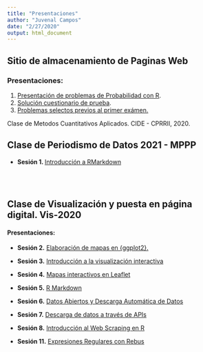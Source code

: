 ```yaml
---
title: "Presentaciones"
author: "Juvenal Campos"
date: "2/27/2020"
output: html_document
---
```


<div class="container-fluid main-container">

<div id="sitio-de-almacenamiento-de-paginas-web" class="section level1">
<h1>Sitio de almacenamiento de Paginas Web</h1>
<div id="presentaciones" class="section level3">
<h3>Presentaciones:</h3>
<ol style="list-style-type: decimal">
<li><a href="MCA2020/Sesion1/index.html">Presentación de problemas de Probabilidad con R</a>.</li>
<li><a href="MCA2020/Sesion2/index.html">Solución cuestionario de prueba</a>.</li>
<li><a href="MCA2020/ProblemasSelectos/problemasSelectos.pdf">Problemas selectos previos al primer exámen.</a></li>
</ol>
<p>Clase de Metodos Cuantitativos Aplicados. CIDE - CPRRII, 2020.</p>
</div>
</div>

## Clase de Periodismo de Datos 2021 - MPPP

* **Sesión 1. ** [Introducción a RMarkdown](PdD2021/Sesion1/Presentacion-1.html)

</div>
<br>
<br>

## Clase de Visualización y puesta en página digital. Vis-2020

#### Presentaciones: 

* **Sesión 2.** [Elaboración de mapas en {ggplot2}.](vis2020/Sesion2.pdf)

* **Sesión 3.** [Introducción a la visualización interactiva](vis2020/Sesion3.pdf)

* **Sesión 4.** [Mapas interactivos en Leaflet](vis2020/Sesion4.pdf)

* **Sesión 5.** [R Markdown](https://rpubs.com/Juve_Campos/rmarkdown)

* **Sesión 6.** [Datos Abiertos y Descarga Automática de Datos](vis2020/Sesion6.pdf)

* **Sesión 7.** [Descarga de datos a través de APIs](vis2020/Sesion7.pdf)

* **Sesión 8.** [Introducción al Web Scraping en R](vis2020/Sesion8.pdf)

* **Sesión 11.** [Expresiones Regulares con Rebus](vis2020/Sesion11.pdf)


